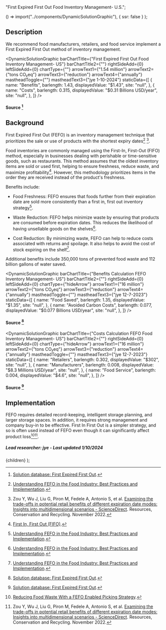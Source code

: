 
  "First Expired First Out Food Inventory Management- U.S.";

  () => import("../components/DynamicSolutionGraphic"),
  { ssr: false }
);


## Description

We recommend food manufacturers, retailers, and food service implement a First Expired First Out method of inventory management.

<DynamicSolutionGraphic
  barChartTitle={"First Expired First Out Food Inventory Management- US"}
  barChartTitle2={""}
  rightSideAdd={0}
  leftSideAdd={0}
  chartType={""}
  arrowText1={"1.54 million"}
  arrowText2={"tons CO₂eq"}
  arrowText3={"reduction"}
  arrowText4={"annually"}
  mastheadToggle={""}
  mastheadText3={"jye 1-10-2024"}
  staticData={[
    {
      name: "Benefits",
      barlength: 1.43,
      displayedValue: "$1.43",
      site: "null",
    },
    {
      name: "Costs",
      barlength: 0.315,
      displayedValue: "$0.31 Billions USD/year",
      site: "null",
    },
  ]}
/>
#### Source [^"2"]

## Background

First Expired First Out (FEFO) is an inventory management technique that prioritizes the sale or use of products with the shortest expiry dates[^"3"] [^"5"].

Food inventories are commonly managed using the First-In, First-Out (FIFO) method, especially in businesses dealing with perishable or time-sensitive goods, such as restaurants. This method assumes that the oldest inventory items are sold or used first, helping to ensure freshness, reduce waste, and maximize profitability[^"1"]. However, this methodology prioritizes items in the order they are received instead of the product's freshness.

Benefits include:

- Food Freshness: FEFO ensures that foods further from their expiration date are sold more consistently than a first in, first out inventory strategy[^"3"].

- Waste Reduction: FEFO helps minimize waste by ensuring that products are consumed before expiration dates. This reduces the likelihood of having unsellable goods on the shelves[^"3"].

- Cost Reduction: By minimizing waste, FEFO can help to reduce costs associated with returns and spoilage. It also helps to avoid the cost of stock expiring on the shelf[^"3"].

Additional benefits include 350,000 tons of prevented food waste and 112 billion gallons of water saved.

<DynamicSolutionGraphic
  barChartTitle={"Benefits Calculation FEFO Inventory Management- US"}
  barChartTitle2={""}
  rightSideAdd={0}
  leftSideAdd={0}
  chartType={"hideArrow"}
  arrowText1={"16 million"}
  arrowText2={"tons CO₂eq"}
  arrowText3={"reduction"}
  arrowText4={"annually"}
  mastheadToggle={""}
  mastheadText3={"jye 12-7-2023"}
  staticData={[
    {
      name: "Food Saved",
      barlength: 1.35,
      displayedValue: "$1.35",
      site: "null",
    },
    {
      name: "Avoided Carbon Costs",
      barlength: 0.077,
      displayedValue: "$0.077 Billions USD/year",
      site: "null",
    },
  ]}
/>
#### Source [^"2"]

<DynamicSolutionGraphic
  barChartTitle={"Costs Calculation FEFO Food Inventory Management- US"}
  barChartTitle2={""}
  rightSideAdd={0}
  leftSideAdd={0}
  chartType={"hideArrow"}
  arrowText1={"16 million"}
  arrowText2={"tons CO₂eq"}
  arrowText3={"reduction"}
  arrowText4={"annually"}
  mastheadToggle={""}
  mastheadText3={"jye 12-7-2023"}
  staticData={[
    {
      name: "Retailers",
      barlength: 0.302,
      displayedValue: "$302",
      site: "null",
    },
    {
      name: "Manufacturers",
      barlength: 0.008,
      displayedValue: "$8.3 Millions USD/year",
      site: "null",
    },
    {
      name: "Food Service",
      barlength: 0.004,
      displayedValue: "$4.6",
      site: "null",
    },
  ]}
/>
#### Source [^"2"]

## Implementation

FEFO requires detailed record-keeping, intelligent storage planning, and larger storage spaces. In addition, it requires strong management and company buy-in to be effective. First In First Out is a simpler strategy, and so is often used instead of FEFO even though it can significantly affect product loss[^"4"][^"5"].

##### Lead researcher: jye - Last updated 1/10/2024

[^"1"]: [First In, First Out (FIFO)](https://www.statefoodsafety.com/Resources/Resources/april-cartoon-first-in-first-out-fifo).
[^"2"]: [Solution database: First Expired First Out](https://insights-engine.refed.org/solution-database/first-expired-first-out).
[^"3"]: [Understanding FEFO in the Food Industry: Best Practices and Implementation](https://www.inecta.com/blog/understanding-fefo-method-in-the-food-industry-importance-best-practices-and-implementation).
[^"4"]: [Reducing Food Waste With a FEFO Enabled Picking Strategy](https://blog.vision33.com/reducing-food-waste-with-a-fefo-enabled-picking-strategy).
[^"5"]: Zou Y, Wu J, Liu G, Piron M, Fedele A, Antonio S, et al. [Examining the trade-offs in potential retail benefits of different expiration date modes: Insights into multidimensional scenarios - ScienceDirect](https://www.sciencedirect.com/science/article/abs/pii/S0921344922003548). Resources, Conservation and Recycling. November 2022.

  <SolutionDropdown problem={problem} solution={solution}>
    {children}
  </SolutionDropdown>
);
